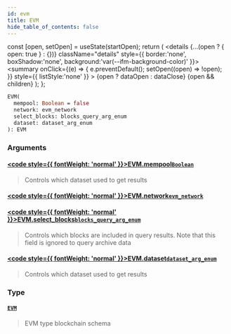 ```yaml
---
id: evm
title: EVM
hide_table_of_contents: false
---
```







  const [open, setOpen] = useState(startOpen);
  return (
    <details {...(open ? { open: true } : {})} className="details" style={{ border:'none', boxShadow:'none', background:'var(--ifm-background-color)' }}>
      <summary
        onClick={(e) => {
          e.preventDefault();
          setOpen((open) => !open);
        }}
        style={{ listStyle:'none' }}
      >
      {open ? dataOpen : dataClose}
      </summary>
      {open && children}
    </details>
  );
};













```graphql
EVM(
  mempool: Boolean = false
  network: evm_network
  select_blocks: blocks_query_arg_enum
  dataset: dataset_arg_enum
): EVM
```




### Arguments

#### [<code style={{ fontWeight: 'normal' }}>EVM.<b>mempool</b></code>](#)<Bullet />[`Boolean`](/docs/graphql-reference/scalars/boolean) <Badge class="badge badge--secondary" text="scalar"/> 
> 
> 
> Controls which dataset used to get results
> 

#### [<code style={{ fontWeight: 'normal' }}>EVM.<b>network</b></code>](#)<Bullet />[`evm_network`](/docs/graphql-reference/enums/evm-network) <Badge class="badge badge--secondary" text="enum"/> 
> 
> 
> 
> 

#### [<code style={{ fontWeight: 'normal' }}>EVM.<b>select_blocks</b></code>](#)<Bullet />[`blocks_query_arg_enum`](/docs/graphql-reference/enums/blocks-query-arg-enum) <Badge class="badge badge--secondary" text="enum"/> 
> 
> 
> Controls which blocks are included in query results. Note that this field is ignored to query archive data
> 

#### [<code style={{ fontWeight: 'normal' }}>EVM.<b>dataset</b></code>](#)<Bullet />[`dataset_arg_enum`](/docs/graphql-reference/enums/dataset-arg-enum) <Badge class="badge badge--secondary" text="enum"/> 
> 
> 
> Controls which dataset used to get results
> 

### Type

#### [`EVM`](/docs/graphql-reference/objects/evm) <Badge class="badge badge--secondary" text="object"/> 
> 
> 
> EVM type blockchain schema
> 




